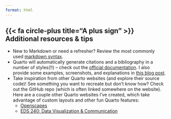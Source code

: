 ```yaml
---
format: html
---
```


## {{< fa circle-plus title="A plus sign" >}} Additional resources & tips

- New to Markdown or need a refresher? Review the most commonly used [markdown syntax](https://quarto.org/docs/authoring/markdown-basics.html).
- Quarto will automatically generate citations and a bibliography in a number of styles(!!) -- check out the [official documentation](https://quarto.org/docs/authoring/footnotes-and-citations.html). I also provide some examples, screenshots, and explanations in [this blog post](https://samanthacsik.github.io/posts/2022-10-24-quarto-blogs/#creating-a-bibliography-and-adding-citations).
- Take inspiration from other Quarto websites (and explore their source code)! See something you want to recreate but don't know how? Check out the GitHub repo (which is often linked somewhere on the website). Here are a couple other Quarto websites I've created, which take advantage of custom layouts and other fun Quarto features:
  - [Openscapes](https://openscapes.org/)
  - [EDS 240: Data Visualization & Communication](https://samanthacsik.github.io/EDS-240-data-viz/)
